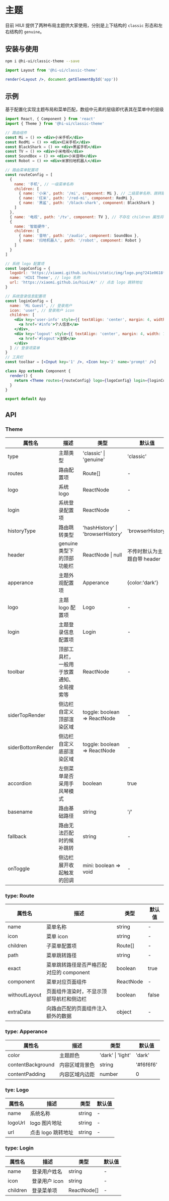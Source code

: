 # 主题

目前 HIUI 提供了两种布局主题供大家使用，分别是上下结构的 `classic` 形态和左右结构的 `genuine`。

## 安装与使用

```bash
npm i @hi-ui/classic-theme --save
```

```jsx
import Layout from '@hi-ui/classic-theme'

render(<Layout />, document.getElementById('app'))
```

## 示例

基于配置化实现主题布局和菜单匹配，数组中元素的层级即代表其在菜单中的层级

```jsx
import React, { Component } from 'react'
import { Theme } from '@hi-ui/classic-theme'

// 路由组件
const Mi = () => <div>小米手机</div>
const RedMi = () => <div>红米手机</div>
const BlackShark = () => <div>黑鲨手机</div>
const TV = () => <div>小米电视</div>
const SoundBox = () => <div>小米音响</div>
const Robot = () => <div>米家扫地机器人</div>

// 路由菜单配置项
const routeConfig = [
  {
    name: '手机', // 一级菜单名称
    children: [
      { name: '小米', path: '/mi', component: Mi }, // 二级菜单名称、跳转路径、匹配的路由组件
      { name: '红米', path: '/red-mi', component: RedMi },
      { name: '黑鲨', path: '/black-shark', component: BlackShark }
    ]
  },
  { name: '电视', path: '/tv', component: TV }, // 不存在 children 属性将不会渲染二级菜单
  {
    name: '智能硬件',
    children: [
      { name: '音响', path: '/audio', component: SoundBox },
      { name: '扫地机器人', path: '/robot', component: Robot }
    ]
  }
]

// 系统 logo 配置项
const logoConfig = {
  logoUrl: 'https://xiaomi.github.io/hiui/static/img/logo.png?241e0618fe55d933c280e38954edea05', // logo 资源地址
  name: 'HIUI Theme', // logo 名称
  url: 'https://xiaomi.github.io/hiui/#/' // 点击 logo 跳转地址
}

// 系统登录信息配置项
const loginConfig = {
  name: 'Mi Guest', // 登录用户
  icon: 'user', // 登录用户 icon
  children: [
    <div key='user-info' style={{ textAlign: 'center', margin: 4, width: 100 }}>
      <a href='#info'>个人信息</a>
    </div>,
    <div key='logout' style={{ textAlign: 'center', margin: 4, width: 100 }}>
      <a href='#logout'>注销</a>
    </div>
  ] // 登录项菜单
}
// 工具栏
const toolbar = [<Input key='1' />, <Icon key='2' name='prompt' />]

class App extends Component {
  render() {
    return <Theme routes={routeConfig} logo={logoConfig} login={loginConfig} type='classic' /> // 传递各配置项供主题使用
  }
}

export default App
```

<!-- - 当属性设置为 `type='classic' apperance={{color:'dark'}}` 时，呈上下布局，顶部导航栏为深色

<p><img src="<BASE_URL>/static/img/themes/classic/classic-theme-demo.png" width="80%" /></p>

- 当属性设置为 `type='classic' apperance={{color:'light'}}` 时，呈上下布局，顶部导航栏为浅色

<p><img src="<BASE_URL>/static/img/themes/classic/classic-theme-demo-light.png" width="80%" /></p>

- 当属性设置为 `type='genuine' apperance={{color:'dark'}}` 时，呈左右布局，侧边导航栏为深色

<p><img src="<BASE_URL>/static/img/themes/genuine/genuine-theme-demo.png" width="80%" /></p>

- 当属性设置为 `type = 'genuine' apperance={{color:'light'}}` 时，呈左右布局，侧边导航栏为浅色

<p><img src="<BASE_URL>/static/img/themes/genuine/genuine-theme-demo-light.png" width="80%" /></p> -->

## API

### Theme

| 属性名            | 描述                                     | 类型                              | 默认值                      |
| ----------------- | ---------------------------------------- | --------------------------------- | --------------------------- |
| type              | 主题类型                                 | 'classic' \| 'genuine'            | 'classic'                   |
| routes            | 路由配置项                               | Route[]                           | -                           |
| logo              | 系统 logo                                | ReactNode                         | -                           |
| login             | 系统登录配置项                           | ReactNode                         | -                           |
| historyType       | 路由跳转类型                             | 'hashHistory' \| 'browserHistory' | 'browserHistory'            |
| header            | genuine 类型下的顶部功能栏               | ReactNode \| null                 | 不传时默认为主题自带 header |
| apperance         | 主题外观配置项                           | Apperance                         | {color:'dark'}              |
| logo              | 主题 logo 配置项                         | Logo                              | -                           |
| login             | 主题登录信息配置项                       | Login                             | -                           |
| toolbar           | 顶部工具栏，一般用于放置通知、全局搜索等 | ReactNode                         | -                           |
| siderTopRender    | 侧边栏自定义顶部渲染区域                 | toggle: boolean => ReactNode      | -                           |
| siderBottomRender | 侧边栏自定义底部渲染区域                 | toggle: boolean => ReactNode      | -                           |
| accordion         | 左侧菜单是否采用手风琴模式               | boolean                           | true                        |
| basename          | 路由基础路径                             | string                            | '/'                         |
| fallback          | 路由无法匹配时的候补跳转                             | string                            | -                         |
| onToggle          | 侧边栏展开收起触发的回调                             | mini: boolean => void                           | -                         |

### type: Route

| 属性名        | 描述                                     | 类型      | 默认值 |
| ------------- | ---------------------------------------- | --------- | ------ |
| name          | 菜单名称                                 | string    | -      |
| icon          | 菜单 icon                                | string    | -      |
| children      | 子菜单配置项                             | Route[]   | -      |
| path          | 菜单跳转路径                             | string    | -      |
| exact         | 菜单跳转路径是否严格匹配对应的 component | boolean   | true   |
| component     | 菜单对应页面组件                         | ReactNode | -      |
| withoutLayout | 页面组件渲染时，不显示顶部导航栏和侧边栏 | boolean   | false  |
| extraData     | 向路由匹配的页面组件注入额外的数据       | object    | -      |

### type: Apperance

| 属性名            | 描述           | 类型              | 默认值    |
| ----------------- | -------------- | ----------------- | --------- |
| color             | 主题颜色       | 'dark' \| 'light' | 'dark'    |
| contentBackground | 内容区域背景色 | string            | '#f6f6f6' |
| contentPadding    | 内容区域内边距 | number            | 0         |

### tye: Logo

| 属性名  | 描述               | 类型   | 默认值 |
| ------- | ------------------ | ------ | ------ |
| name    | 系统名称           | string | -      |
| logoUrl | logo 图片地址      | string | -      |
| url     | 点击 logo 跳转地址 | string | -      |

### type: Login

| 属性名   | 描述          | 类型        | 默认值 |
| -------- | ------------- | ----------- | ------ |
| name     | 登录用户姓名  | string      | -      |
| icon     | 登录用户 icon | string      | -      |
| children | 登录菜单项    | ReactNode[] | -      |

